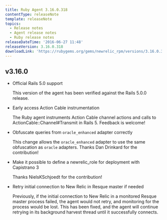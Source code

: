 ```yaml
---
title: Ruby Agent 3.16.0.318
contentType: releaseNote
template: releaseNote
topics:
  - Release notes
  - Agent release notes
  - Ruby release notes
releaseDateTime: '2016-06-27 11:48'
releaseVersion: 3.16.0.318
downloadLink: 'https://rubygems.org/gems/newrelic_rpm/versions/3.16.0.318'
---
```


## v3.16.0

* Official Rails 5.0 support

  This version of the agent has been verified against the Rails 5.0.0 release.
* Early access Action Cable instrumentation

  The Ruby agent instruments Action Cable channel actions and calls to ActionCable::Channel#Transmit in Rails 5. Feedback is welcome!
* Obfuscate queries from `oracle_enhanced` adapter correctly

  This change allows the `oracle_enhanced` adapter to use the same obfuscation as `oracle` adapters. Thanks Dan Drinkard for the contribution!
* Make it possible to define a newrelic_role for deployment with Capistrano 3

  Thanks NielsKSchjoedt for the contribution!
* Retry initial connection to New Relic in Resque master if needed

  Previously, if the initial connection to New Relic in a monitored Resque master process failed, the agent would not retry, and monitoring for the process would be lost. This has been fixed, and the agent will continue retrying in its background harvest thread until it successfully connects.
